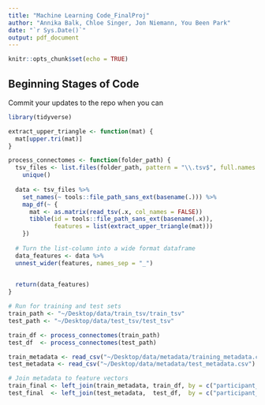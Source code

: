 ```yaml
---
title: "Machine Learning Code_FinalProj"
author: "Annika Balk, Chloe Singer, Jon Niemann, You Been Park"
date: "`r Sys.Date()`"
output: pdf_document
---
```


```r
knitr::opts_chunk$set(echo = TRUE)
```

## Beginning Stages of Code
Commit your updates to the repo when you can

```r
library(tidyverse)

extract_upper_triangle <- function(mat) {
  mat[upper.tri(mat)]
}

process_connectomes <- function(folder_path) {
  tsv_files <- list.files(folder_path, pattern = "\\.tsv$", full.names = TRUE) %>%
    unique()
  
  data <- tsv_files %>%
    set_names(~ tools::file_path_sans_ext(basename(.))) %>%
    map_df(~ {
      mat <- as.matrix(read_tsv(.x, col_names = FALSE))
      tibble(id = tools::file_path_sans_ext(basename(.x)),
             features = list(extract_upper_triangle(mat)))
    })
  
  # Turn the list-column into a wide format dataframe
  data_features <- data %>%
  unnest_wider(features, names_sep = "_")

  
  return(data_features)
}

# Run for training and test sets
train_path <- "~/Desktop/data/train_tsv/train_tsv"
test_path <- "~/Desktop/data/test_tsv/test_tsv"

train_df <- process_connectomes(train_path)
test_df  <- process_connectomes(test_path)

train_metadata <- read_csv("~/Desktop/data/metadata/training_metadata.csv")
test_metadata <- read_csv("~/Desktop/data/metadata/test_metadata.csv")

# Join metadata to feature vectors
train_final <- left_join(train_metadata, train_df, by = c("participant_id" = "id"))
test_final  <- left_join(test_metadata,  test_df,  by = c("participant_id" = "id"))

```
